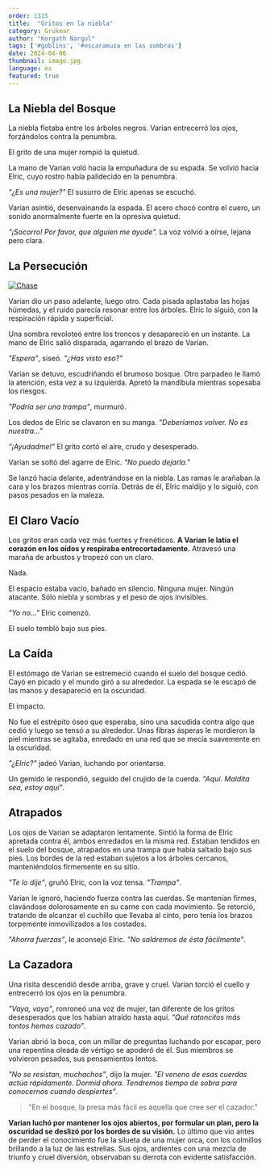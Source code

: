 ```yaml
---
order: 1315
title:  "Gritos en la niebla"
category: Grukmar
author: "Korgath Nargul"
tags: ['#goblins', '#escaramuza en las sombras']
date: 2024-04-06
thumbnail: image.jpg
language: es
featured: true
---
```


## La Niebla del Bosque

La niebla flotaba entre los árboles negros. Varian entrecerró los ojos, forzándolos contra la penumbra. 

El grito de una mujer rompió la quietud.

La mano de Varian voló hacia la empuñadura de su espada. Se volvió hacia Elric, cuyo rostro había palidecido en la penumbra.

*"¿Es una mujer?"* El susurro de Elric apenas se escuchó.

Varian asintió, desenvainando la espada. El acero chocó contra el cuero, un sonido anormalmente fuerte en la opresiva quietud.

*"¡Socorro! Por favor, que alguien me ayude".* La voz volvió a oírse, lejana pero clara.

## La Persecución

[![Chase](https://i.imgur.com/dzGbmsn.jpg)](https://i.imgur.com/dzGbmsn.jpg)

Varian dio un paso adelante, luego otro. Cada pisada aplastaba las hojas húmedas, y el ruido parecía resonar entre los árboles. Elric lo siguió, con la respiración rápida y superficial.

Una sombra revoloteó entre los troncos y desapareció en un instante. La mano de Elric salió disparada, agarrando el brazo de Varian.

*"Espera"*, siseó. *"¿Has visto eso?"*

Varian se detuvo, escudriñando el brumoso bosque. Otro parpadeo le llamó la atención, esta vez a su izquierda. Apretó la mandíbula mientras sopesaba los riesgos.

*"Podría ser una trampa"*, murmuró.

Los dedos de Elric se clavaron en su manga. *"Deberíamos volver. No es nuestra..."*

*"¡Ayudadme!"* El grito cortó el aire, crudo y desesperado.

Varian se soltó del agarre de Elric. *"No puedo dejarla."*

Se lanzó hacia delante, adentrándose en la niebla. Las ramas le arañaban la cara y los brazos mientras corría. Detrás de él, Elric maldijo y lo siguió, con pasos pesados en la maleza.

## El Claro Vacío

Los gritos eran cada vez más fuertes y frenéticos. **A Varian le latía el corazón en los oídos y respiraba entrecortadamente.** Atravesó una maraña de arbustos y tropezó con un claro.

Nada.

El espacio estaba vacío, bañado en silencio. Ninguna mujer. Ningún atacante. Sólo niebla y sombras y el peso de ojos invisibles.

*"Yo no..."* Elric comenzó.

El suelo tembló bajo sus pies.

## La Caída

El estómago de Varian se estremeció cuando el suelo del bosque cedió. Cayó en picado y el mundo giró a su alrededor. La espada se le escapó de las manos y desapareció en la oscuridad.

El impacto.

No fue el estrépito óseo que esperaba, sino una sacudida contra algo que cedió y luego se tensó a su alrededor. Unas fibras ásperas le mordieron la piel mientras se agitaba, enredado en una red que se mecía suavemente en la oscuridad.

*"¿Elric?"* jadeó Varian, luchando por orientarse.

Un gemido le respondió, seguido del crujido de la cuerda. *"Aquí. Maldita sea, estoy aquí"*.

## Atrapados

Los ojos de Varian se adaptaron lentamente. Sintió la forma de Elric apretada contra él, ambos enredados en la misma red. Estaban tendidos en el suelo del bosque, atrapados en una trampa que había saltado bajo sus pies. Los bordes de la red estaban sujetos a los árboles cercanos, manteniéndolos firmemente en su sitio.

*"Te lo dije"*, gruñó Elric, con la voz tensa. *"Trampa"*.

Varian le ignoró, haciendo fuerza contra las cuerdas. Se mantenían firmes, clavándose dolorosamente en su carne con cada movimiento. Se retorció, tratando de alcanzar el cuchillo que llevaba al cinto, pero tenía los brazos torpemente inmovilizados a los costados.

*"Ahorra fuerzas"*, le aconsejó Elric. *"No saldremos de ésta fácilmente"*.

## La Cazadora

Una risita descendió desde arriba, grave y cruel. Varian torció el cuello y entrecerró los ojos en la penumbra. 

*"Vaya, vaya"*, ronroneó una voz de mujer, tan diferente de los gritos desesperados que los habían atraído hasta aquí. *"Qué ratoncitos más tontos hemos cazado"*.

Varian abrió la boca, con un millar de preguntas luchando por escapar, pero una repentina oleada de vértigo se apoderó de él. Sus miembros se volvieron pesados, sus pensamientos lentos.

*"No se resistan, muchachos"*, dijo la mujer. *"El veneno de esas cuerdas actúa rápidamente. Dormid ahora. Tendremos tiempo de sobra para conocernos cuando despiertes"*.

> "En el bosque, la presa más fácil es aquella que cree ser el cazador."

**Varian luchó por mantener los ojos abiertos, por formular un plan, pero la oscuridad se deslizó por los bordes de su visión.** Lo último que vio antes de perder el conocimiento fue la silueta de una mujer orca, con los colmillos brillando a la luz de las estrellas. Sus ojos, ardientes con una mezcla de triunfo y cruel diversión, observaban su derrota con evidente satisfacción.